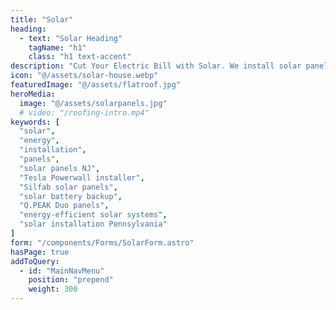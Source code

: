 ```yaml
---
title: "Solar"
heading: 
  - text: "Solar Heading"
    tagName: "h1"
    class: "h1 text-accent"
description: "Cut Your Electric Bill with Solar. We install solar panels that help you save money and power your home using sunlight. These systems work quietly on your roof and can pay off in the long run. We use only top-quality panels, and we offer payment plans to make it easy."
icon: "@/assets/solar-house.webp"
featuredImage: "@/assets/flatroof.jpg"
heroMedia:
  image: "@/assets/solarpanels.jpg"
  # video: "/roofing‐intro.mp4"
keywords: [
  "solar",
  "energy",
  "installation",
  "panels",
  "solar panels NJ",
  "Tesla Powerwall installer",
  "Silfab solar panels",
  "solar battery backup",
  "Q.PEAK Duo panels",
  "energy‑efficient solar systems",
  "solar installation Pennsylvania"
]
form: "/components/Forms/SolarForm.astro"
hasPage: true
addToQuery:
  - id: "MainNavMenu"
    position: "prepend"
    weight: 300
---
```


 <Section
    heading={[
      {
        text: `Get Started with ${frontmatter.title}, by contacting a ${frontmatter.title} Expert!`,
        tagName: "h2",
        class: "h2 text-bg uppercase py-[var(--spacing-sm)] slide-down",
      },
    ]}
    description={`Whether you need ${frontmatter.title} services or just want to learn more, we’ve got you covered. Scroll up to revisit details or give us a call now.`}
    collection="gallery"
    query="getAll"
    buttonsSectionClass="block"
    buttons={[
      {
        text: "Get a Free Quote",
        link: `#static-default-${frontmatter.slug}`,
        variant: "tertiary",
      },
      {
        text: "Call Us",
        link: "tel:+1-800-123-4567",
        variant: "secondary",
        showIcon: true,
        iconProps: {
          element: PhoneIcon,
          position: "left",
          className: "mr-[var(--spacing-sm)]",
        },
      },
    ]}
  >
        <Section
          variant="banner"
          heading={{
            text: "Already Have a Roof? Go Solar and Save!",
            tagName: "h2",
            class: "h2",
          }}
          description="Maximize the value of your new roof by adding a high‑efficiency solar array. Lock in $0 down financing, reduce your energy bills, and qualify for tax incentives—all with our seamless roofing + solar package."
          buttons={[
            {
              text: "Explore Solar Options",
              link: "/services/solar",
              variant: "secondary",
            },
          ]}
        />
  </Section>
